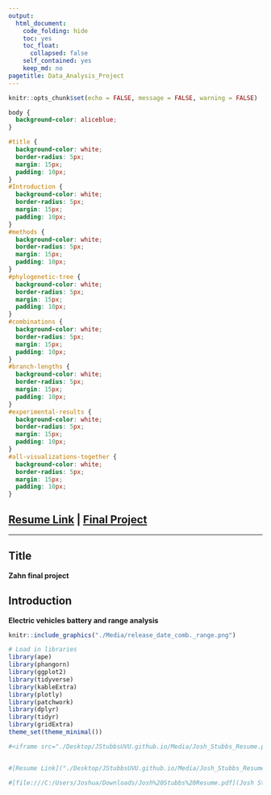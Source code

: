 ```yaml
---
output: 
  html_document:
    code_folding: hide
    toc: yes
    toc_float:
      collapsed: false
    self_contained: yes
    keep_md: no
pagetitle: Data_Analysis_Project
---
```


```r
knitr::opts_chunk$set(echo = FALSE, message = FALSE, warning = FALSE)
```


```css
body {
  background-color: aliceblue;
}

#title {
  background-color: white;
  border-radius: 5px;
  margin: 15px;
  padding: 10px;
}
#Introduction {
  background-color: white;
  border-radius: 5px;
  margin: 15px;
  padding: 10px;
}
#methods {
  background-color: white;
  border-radius: 5px;
  margin: 15px;
  padding: 10px;
}
#phylogenetic-tree {
  background-color: white;
  border-radius: 5px;
  margin: 15px;
  padding: 10px;
}
#combinations {
  background-color: white;
  border-radius: 5px;
  margin: 15px;
  padding: 10px;
}
#branch-lengths {
  background-color: white;
  border-radius: 5px;
  margin: 15px;
  padding: 10px;
}
#experimental-results {
  background-color: white;
  border-radius: 5px;
  margin: 15px;
  padding: 10px;
}
#all-visualizations-together {
  background-color: white;
  border-radius: 5px;
  margin: 15px;
  padding: 10px;
}

```


## [Resume Link](https://JStubbsUVU.github.io/Media/Josh_Stubbs_Resume.pdf) | [Final Project]()

----

## **Title**
**Zahn final project**

## **Introduction**

**Electric vehicles battery and range analysis**



```r
knitr::include_graphics("./Media/release_date_comb._range.png")
```


```r
# Load in libraries
library(ape)
library(phangorn)
library(ggplot2)
library(tidyverse)
library(kableExtra)
library(plotly)
library(patchwork)
library(dplyr)
library(tidyr)
library(gridExtra)
theme_set(theme_minimal())
```




```r

#<iframe src="./Desktop/JStubbsUVU.github.io/Media/Josh_Stubbs_Resume.pdf" width="100%" height="500px"></iframe>


#[Resume Link]("./Desktop/JStubbsUVU.github.io/Media/Josh_Stubbs_Resume.pdf")

#[file:///C:/Users/Joshua/Downloads/Josh%20Stubbs%20Resume.pdf](Josh Stubbs Resume.pdf)


```


